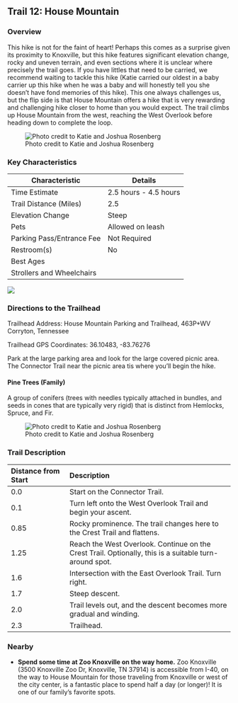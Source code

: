 ## Trail 12: House Mountain

### Overview

This hike is not for the faint of heart! Perhaps this comes as a surprise given its proximity to Knoxville, but this hike features significant elevation change, rocky and uneven terrain, and even sections where it is unclear where precisely the trail goes. If you have littles that need to be carried, we recommend waiting to tackle this hike (Katie carried our oldest in a baby carrier up this hike when he was a baby and will honestly tell you she doesn't have fond memories of this hike). This one always challenges us, but the flip side is that House Mountain offers a hike that is very rewarding and challenging hike closer to home than you would expect. The trail climbs up House Mountain from the west, reaching the West Overlook before heading down to complete the loop.

![Photo credit to Katie and Joshua Rosenberg](img/trail-12-figure-01.jpg)

### Key Characteristics

| **Characteristic**        | **Details**           |
|---------------------------|-----------------------|
| Time Estimate             | 2.5 hours - 4.5 hours |
| Trail Distance (Miles)    | 2.5                   |
| Elevation Change          | Steep                 |
| Pets                      | Allowed on leash      |
| Parking Pass/Entrance Fee | Not Required          |
| Restroom(s)               | No                    |
| Best Ages                 |                       |
| Strollers and Wheelchairs |                       |

![](maps/trail-12-map.jpeg)

### Directions to the Trailhead

Trailhead Address: House Mountain Parking and Trailhead, 463P+WV Corryton, Tennessee

Trailhead GPS Coordinates: 36.10483, -83.76276

Park at the large parking area and look for the large covered picnic area. The Connector Trail near the picnic area tis where you'll begin the hike.

::: {.callout-note appearance="simple" icon="true"}
#### Pine Trees (Family)

A group of conifers (trees with needles typically attached in bundles, and seeds in cones that are typically very rigid) that is distinct from Hemlocks, Spruce, and Fir.
:::

![Photo credit to Katie and Joshua Rosenberg](img/trail-12-figure-02.jpg)

### Trail Description

| Distance from Start | Description                                                                                            |
|:------------------|:----------------------------------------------------|
| 0.0                 | Start on the Connector Trail.                                                                          |
| 0.1                 | Turn left onto the West Overlook Trail and begin your ascent.                                          |
| 0.85                | Rocky prominence. The trail changes here to the Crest Trail and flattens.                              |
| 1.25                | Reach the West Overlook. Continue on the Crest Trail. Optionally, this is a suitable turn-around spot. |
| 1.6                 | Intersection with the East Overlook Trail. Turn right.                                                 |
| 1.7                 | Steep descent.                                                                                         |
| 2.0                 | Trail levels out, and the descent becomes more gradual and winding.                                    |
| 2.3                 | Trailhead.                                                                                             |

### Nearby

-   **Spend some time at Zoo Knoxville on the way home.** Zoo Knoxville (3500 Knoxville Zoo Dr, Knoxville, TN 37914) is accessible from I-40, on the way to House Mountain for those traveling from Knoxville or west of the city center, is a fantastic place to spend half a day (or longer)! It is one of our family's favorite spots.
